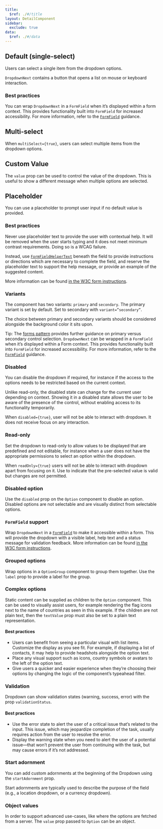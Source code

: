 ```yaml
---
title:
  $ref: ./#/title
layout: DetailComponent
sidebar:
  exclude: true
data:
  $ref: ./#/data
---
```


<LivePreviewControls>
<LivePreview componentName="dropdown" exampleName="Default">

## Default (single-select)

Users can select a single item from the dropdown options.

`DropdownNext` contains a button that opens a list on mouse or keyboard interaction.

### Best practices

You can wrap `DropdownNext` in a `FormField` when it’s displayed within a form context. This provides functionality built into `FormField` for increased accessibility. For more information, refer to the [`FormField`](../form-field) guidance.

</LivePreview>

<LivePreview componentName="dropdown" exampleName="Multiselect" displayName="Multi-select" >

## Multi-select

When `multiSelect={true}`, users can select multiple items from the dropdown options.

</LivePreview>

<LivePreview componentName="dropdown" exampleName="CustomValue" >

## Custom Value

The `value` prop can be used to control the value of the dropdown. This is useful to show a different message when multiple options are selected.

</LivePreview>

<LivePreview componentName="dropdown" exampleName="Placeholder" >

## Placeholder

You can use a placeholder to prompt user input if no default value is provided.

### Best practices

Never use placeholder text to provide the user with contextual help. It will be removed when the user starts typing and it does not meet minimum contrast requirements. Doing so is a WCAG failure.

Instead, use [`FormFieldHelperText`](/salt/components/form-field/examples#helper-text) beneath the field to provide instructions or directions which are necessary to complete the field, and reserve the placeholder text to support the help message, or provide an example of the suggested content.

More information can be found [in the W3C form instructions](https://www.w3.org/WAI/tutorials/forms/instructions/).

</LivePreview>

<LivePreview componentName="dropdown" exampleName="Variants" >

### Variants

The component has two variants: `primary` and `secondary`. The primary variant is set by default. Set to secondary with `variant=”secondary”`.

The choice between primary and secondary variants should be considered alongside the background color it sits upon.

Tip: The [forms pattern](/salt/patterns/forms) provides further guidance on primary versus secondary control selection. `DropdownNext` can be wrapped in a `FormField` when it’s displayed within a Form context. This provides functionality built into `FormField` for increased accessibility. For more information, refer to the [`FormField`](../form-field) guidance.

</LivePreview>

<LivePreview componentName="dropdown" exampleName="Disabled" >

### Disabled

You can disable the dropdown if required, for instance if the access to the options needs to be restricted based on the current context.

Unlike read-only, the disabled state can change for the current user depending on context. Showing it in a disabled state allows the user to be aware of the presence of the control, without enabling access to its functionality temporarily.

When `disabled={true}`, user will not be able to interact with dropdown. It does not receive focus on any interaction.

</LivePreview>

<LivePreview componentName="dropdown" exampleName="Readonly" displayName="Read-only" >

### Read-only

Set the dropdown to read-only to allow values to be displayed that are predefined and not editable, for instance when a user does not have the appropriate permissions to select an option within the dropdown.

When `readOnly={true}` users will not be able to interact with dropdown apart from focusing on it.
Use to indicate that the pre-selected value is valid but changes are not permitted.

</LivePreview>
  
<LivePreview componentName="dropdown" exampleName="DisabledOption" >

### Disabled option

Use the `disabled` prop on the `Option` component to disable an option. Disabled options are not selectable and are visually distinct from selectable options.

</LivePreview>

<LivePreview componentName="dropdown" exampleName="WithFormField" displayName="FormField support" >

### `FormField` support

Wrap `DropdownNext` in a [`FormField`](/salt/components/form-field) to make it accessible within a form. This will provide the dropdown with a visible label, help text and a status message for validation feedback. More information can be found [in the W3C form instructions](https://www.w3.org/WAI/tutorials/forms/instructions/).

</LivePreview>

<LivePreview componentName="dropdown" exampleName="Grouped" >

### Grouped options

Wrap options in a `OptionGroup` component to group them together. Use the `label` prop to provide a label for the group.

</LivePreview>

<LivePreview componentName="dropdown" exampleName="ComplexOptions" >

### Complex options

Static content can be supplied as children to the `Option` component. This can be used to visually assist users, for example rendering the flag icons next to the name of countries as seen in this example.
If the children are not plain text, then the `textValue` prop must also be set to a plain text representation.

#### Best practices

- Users can benefit from seeing a particular visual with list items. Customize the display as you see fit. For example, if displaying a list of contacts, it may help to provide headshots alongside the option text.
- Place any visual support such as icons, country symbols or avatars to the left of the option text.
- Give users a quicker and easier experience when they’re choosing their options by changing the logic of the component’s typeahead filter.

</LivePreview>

<LivePreview componentName="dropdown" exampleName="Validation" >

### Validation

Dropdown can show validation states (warning, success, error) with the prop `validationStatus`.

#### Best practices

- Use the error state to alert the user of a critical issue that’s related to the input. This issue, which may jeopardize completion of the task, usually requires action from the user to resolve the error.
- Display the warning state when you need to alert the user of a potential issue—that won’t prevent the user from continuing with the task, but may cause errors if it’s not addressed.

</LivePreview>

<LivePreview componentName="dropdown" exampleName="StartAdornment" >

### Start adornment

You can add custom adornments at the beginning of the Dropdown using the `startAdornment` prop.

Start adornments are typically used to describe the purpose of the field (e.g., a location dropdown, or a currency dropdown).

</LivePreview>

<LivePreview componentName="dropdown" exampleName="ObjectValues" >

### Object values

In order to support advanced use-cases, like where the options are fetched from a server. The `value` prop passed to `Option` can be an object.

</LivePreview>
</LivePreviewControls>
